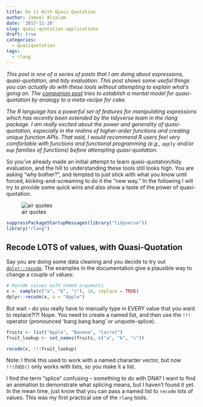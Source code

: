 ```yaml
---
title: Do it With Quasi-Quotation
author: Jameel Alsalam
date: '2017-11-20'
slug: quasi-quotation-applications
draft: true
categories:
  - quasiquotation
tags:
  - rlang
---
```


_This post is one of a series of posts that I am doing about expressions, quasi-quotation, and tidy evaluation. This post shows some useful things you can actually do with these tools without attempting to explain what's going on. The [companion post](/posts/2017/quasi-quotation-as-meta-recipe/) tries to establish a mental model for quasi-quotation by analogy to a meta-recipe for cake._

_The R language has a powerful set of features for manipulating expressions which has recently been extended by the tidyverse team in the rlang package. I am really excited about the power and generality of quasi-quotation, especially in the realms of higher-order functions and creating unique function APIs. That said, I would recommend R users feel very comfortable with functions and functional programming (e.g., `apply` and/or `map` families of functions) before attempting quasi-quotation._

So you've already made an initial attempt to learn quasi-quotation/tidy evaluation, and the hill to understanding these tools still looks high. You are asking "why bother?", and tempted to just stick with what you know until forced, kicking-and-screaming to do it the "new way." In the following I will try to provide some quick wins and also show a taste of the power of quasi-quotation.

![air quotes](https://media.giphy.com/media/qs6ev2pm8g9dS/giphy.gif)

```r
suppressPackageStartupMessages(library("tidyverse"))
library("rlang")
```


## Recode LOTS of values, with Quasi-Quotation

Say you are doing some data cleaning and you decide to try out [`dplyr::recode`](http://dplyr.tidyverse.org/reference/recode.html). The examples in the documentation give a plausible way to change a couple of values:

```r
# Recode values with named arguments
x <- sample(c("a", "b", "c"), 10, replace = TRUE)
dplyr::recode(x, a = "Apple")
```

But wait -- do you really have to manually type in EVERY value that you want to replace?!?! Nope. You need to create a named list, and then use the `!!!` operator (pronounced 'bang bang bang' or unquote-splice).

```r
fruits <- list("Apple", "Banana", "Carrot")
fruit_lookup <- set_names(fruits, c("a", "b", "c"))

recode(x, !!!fruit_lookup)
```

Note: I think this used to work with a named character vector, but now `!!!`/`UQS()` only works with lists, so you make it a list. 

I find the term "splice" confusing -- something to do with DNA? I want to find an animation to demonstrate what splicing means, but I haven't found it yet. In the mean time, just know that you can pass a named list to `recode` lots of values. This was my first practical use of the `rlang` tools.






